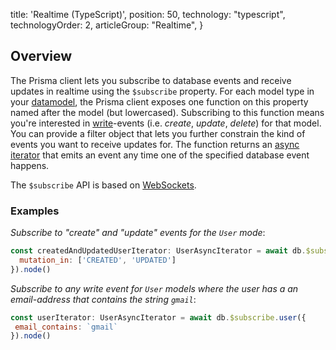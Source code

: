 
  title: 'Realtime (TypeScript)',
  position: 50,
  technology: "typescript",
  technologyOrder: 2,
  articleGroup: "Realtime",
}

## Overview

The Prisma client lets you subscribe to database events and receive updates in realtime using the `$subscribe` property. For each model type in your [datamodel](knul), the Prisma client exposes one function on this property named after the model (but lowercased). Subscribing to this function means you're interested in [write](rsc6)-events (i.e. _create_, _update_, _delete_) for that model. You can provide a filter object that lets you further constrain the kind of events you want to receive updates for. The function returns an [async iterator](https://github.com/tc39/proposal-async-iteration) that emits an event any time one of the specified database event happens.

The `$subscribe` API is based on [WebSockets](https://developer.mozilla.org/en-US/docs/Web/API/WebSockets_API).

### Examples

_Subscribe to "create" and "update" events for the `User` mode_:

```js
const createdAndUpdatedUserIterator: UserAsyncIterator = await db.$subscribe.user({
  mutation_in: ['CREATED', 'UPDATED']
}).node()
```

 _Subscribe to any write event for `User` models where the user has a an email-address that contains the string `gmail`_:

 ```js
const userIterator: UserAsyncIterator = await db.$subscribe.user({
  email_contains: `gmail` 
}).node()
```
